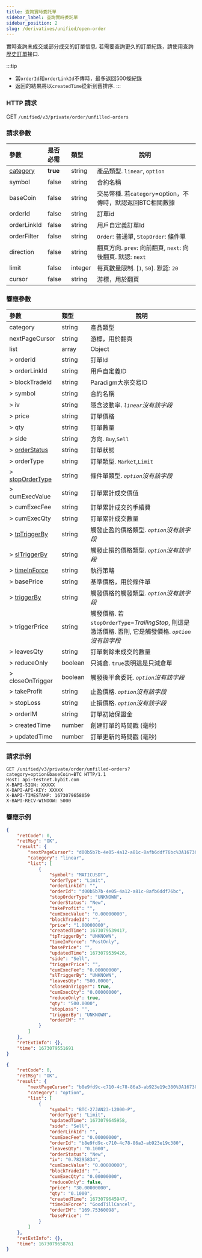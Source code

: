 ```yaml
---
title: 查詢實時委託單
sidebar_label: 查詢實時委託單
sidebar_position: 2
slug: /derivatives/unified/open-order
---
```


實時查詢未成交或部分成交的訂單信息. 若需要查詢更久的訂單紀錄，請使用查詢[歷史訂單](order-list#)接口.

:::tip
- 當`orderId`和`orderLinkId`不傳時，最多返回500條紀錄
- 返回的結果將以`createdTime`從新到舊排序.
:::

### HTTP 請求
GET `/unified/v3/private/order/unfilled-orders`

### 請求參數
| 參數 | 是否必需 | 類型 | 說明|
|:----- |:-------|:-----|------ |
|[category](../enum#category)|**true** |string |產品類型. `linear`, `option` |
|symbol |false |string |合約名稱 |
|baseCoin |false |string |交易幣種. 若`category`=option，不傳時，默認返回BTC相關數據 |
|orderId |false |string |訂單id |
|orderLinkId |false |string |用戶自定義訂單Id |
|orderFilter |false |string |`Order`: 普通單, `StopOrder`: 條件單|
|direction |false |string |翻頁方向. `prev`: 向前翻頁, `next`: 向後翻頁. 默認: `next`|
|limit |false |integer |每頁數量限制. [`1`, `50`]. 默認: `20`|
|cursor |false |string |游標，用於翻頁|

### 響應參數
| 參數 | 類型 | 說明|
|:-----|:-----|------ |
|category |string |產品類型 |
|nextPageCursor |string |游標，用於翻頁 |
|list |array |Object |
|> orderId |string |訂單Id |
|> orderLinkId |string |用戶自定義ID |
|> blockTradeId |string |Paradigm大宗交易ID |
|> symbol |string |合約名稱 |
|> iv |string |隱含波動率. _`linear`沒有該字段_|
|> price |string |訂單價格 |
|> qty |string |訂單數量 |
|> side |string |方向. `Buy`,`Sell` |
|> [orderStatus](../enum#orderstatus) |string |訂單狀態 |
|> orderType |string |訂單類型. `Market`,`Limit` |
|> [stopOrderType](../enum#stopordertype) |string |條件單類型. _`option`沒有該字段_|
|> cumExecValue |string |訂單累計成交價值 |
|> cumExecFee |string |訂單累計成交的手續費 |
|> cumExecQty |string |訂單累計成交數量 |
|> [tpTriggerBy](../enum#triggerby) |string |觸發止盈的價格類型. _`option`沒有該字段_|
|> [slTriggerBy](../enum#triggerby) |string |觸發止損的價格類型. _`option`沒有該字段_|
|> [timeInForce](../enum#timeinforce) |string |執行策略 |
|> basePrice |string |基準價格，用於條件單 |
|> [triggerBy](../enum#triggerby) |string |觸發價格的觸發類型. _`option`沒有該字段_|
|> triggerPrice |string |觸發價格. 若`stopOrderType`=_TrailingStop_, 則這是激活價格. 否則, 它是觸發價格. _`option`沒有該字段_|
|> leavesQty |string |訂單剩餘未成交的數量 |
|> reduceOnly |boolean |只減倉. `true`表明這是只減倉單 |
|> closeOnTrigger |boolean |觸發後平倉委託. _`option`沒有該字段_|
|> takeProfit |string |止盈價格. _`option`沒有該字段_|
|> stopLoss |string |止損價格. _`option`沒有該字段_|
|> orderIM |string |訂單初始保證金 |
|> createdTime |number |創建訂單的時間戳 (毫秒) |
|> updatedTime |number |訂單更新的時間戳 (毫秒) |

### 請求示例

```http
GET /unified/v3/private/order/unfilled-orders?category=option&baseCoin=BTC HTTP/1.1
Host: api-testnet.bybit.com
X-BAPI-SIGN: XXXXX
X-BAPI-API-KEY: XXXXX
X-BAPI-TIMESTAMP: 1673079658059
X-BAPI-RECV-WINDOW: 5000
```

### 響應示例

<Tabs>
<TabItem value="js linear" label="linear">

```json
{
    "retCode": 0,
    "retMsg": "OK",
    "result": {
        "nextPageCursor": "d00b5b7b-4e05-4a12-a81c-8afb6ddf76bc%3A1673079539417%2Cd00b5b7b-4e05-4a12-a81c-8afb6ddf76bc%3A1673079539417",
        "category": "linear",
        "list": [
            {
                "symbol": "MATICUSDT",
                "orderType": "Limit",
                "orderLinkId": "",
                "orderId": "d00b5b7b-4e05-4a12-a81c-8afb6ddf76bc",
                "stopOrderType": "UNKNOWN",
                "orderStatus": "New",
                "takeProfit": "",
                "cumExecValue": "0.00000000",
                "blockTradeId": "",
                "price": "1.00000000",
                "createdTime": 1673079539417,
                "tpTriggerBy": "UNKNOWN",
                "timeInForce": "PostOnly",
                "basePrice": "",
                "updatedTime": 1673079539426,
                "side": "Sell",
                "triggerPrice": "",
                "cumExecFee": "0.00000000",
                "slTriggerBy": "UNKNOWN",
                "leavesQty": "500.0000",
                "closeOnTrigger": true,
                "cumExecQty": "0.00000000",
                "reduceOnly": true,
                "qty": "500.0000",
                "stopLoss": "",
                "triggerBy": "UNKNOWN",
                "orderIM": ""
            }
        ]
    },
    "retExtInfo": {},
    "time": 1673079551691
}
```

</TabItem>

<TabItem value="js option" label="option">

```json
{
    "retCode": 0,
    "retMsg": "OK",
    "result": {
        "nextPageCursor": "b8e9fd9c-c710-4c78-86a3-ab923e19c380%3A1673079645947%2Cb8e9fd9c-c710-4c78-86a3-ab923e19c380%3A1673079645947",
        "category": "option",
        "list": [
            {
                "symbol": "BTC-27JAN23-12000-P",
                "orderType": "Limit",
                "updatedTime": 1673079645958,
                "side": "Sell",
                "orderLinkId": "",
                "cumExecFee": "0.00000000",
                "orderId": "b8e9fd9c-c710-4c78-86a3-ab923e19c380",
                "leavesQty": "0.1000",
                "orderStatus": "New",
                "iv": "0.78295834",
                "cumExecValue": "0.00000000",
                "blockTradeId": "",
                "cumExecQty": "0.00000000",
                "reduceOnly": false,
                "price": "30.00000000",
                "qty": "0.1000",
                "createdTime": 1673079645947,
                "timeInForce": "GoodTillCancel",
                "orderIM": "169.75360098",
                "basePrice": ""
            }
        ]
    },
    "retExtInfo": {},
    "time": 1673079658761
}
```

</TabItem>
</Tabs>